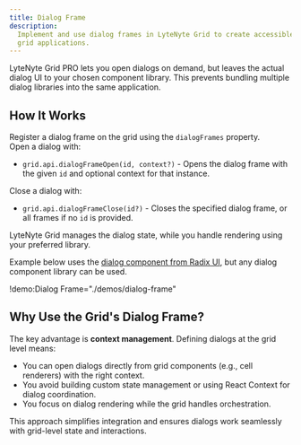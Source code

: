```yaml
---
title: Dialog Frame
description:
  Implement and use dialog frames in LyteNyte Grid to create accessible modal interfaces in your
  grid applications.
---
```


LyteNyte Grid PRO lets you open dialogs on demand, but leaves the actual dialog UI to your chosen
component library. This prevents bundling multiple dialog libraries into the same application.

## How It Works

Register a dialog frame on the grid using the `dialogFrames` property.  
Open a dialog with:

- `grid.api.dialogFrameOpen(id, context?)` - Opens the dialog frame with the given `id` and optional
  context for that instance.

Close a dialog with:

- `grid.api.dialogFrameClose(id?)` - Closes the specified dialog frame, or all frames if no `id` is
  provided.

LyteNyte Grid manages the dialog state, while you handle rendering using your preferred library.

Example below uses the [dialog component from Radix UI](https://www.radix-ui.com/primitives/docs/components/dialog),
but any dialog component library can be used.

!demo:Dialog Frame="./demos/dialog-frame"

## Why Use the Grid's Dialog Frame?

The key advantage is **context management**. Defining dialogs at the grid level means:

- You can open dialogs directly from grid components (e.g., cell renderers) with the right context.
- You avoid building custom state management or using React Context for dialog coordination.
- You focus on dialog rendering while the grid handles orchestration.

This approach simplifies integration and ensures dialogs work seamlessly with grid-level state and
interactions.
